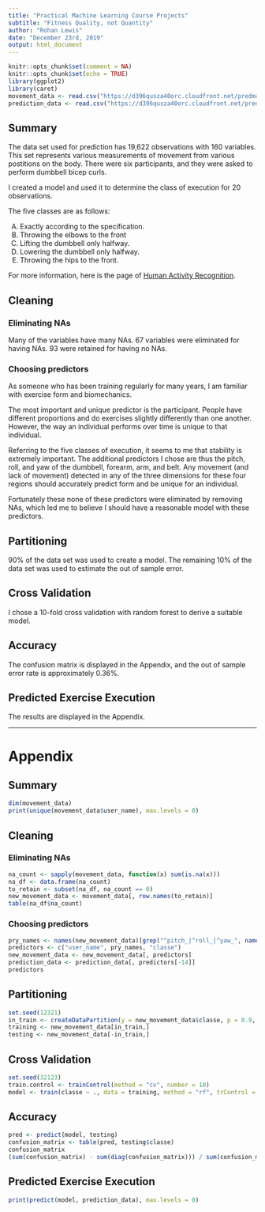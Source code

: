 ---
title: "Practical Machine Learning Course Projects"
subtitle: "Fitness Quality, not Quantity"
author: "Rohan Lewis"
date: "December 23rd, 2019"
output: html_document
---

```{r setup, include=FALSE}
knitr::opts_chunk$set(comment = NA)
knitr::opts_chunk$set(echo = TRUE)
library(ggplot2)
library(caret)
movement_data <- read.csv("https://d396qusza40orc.cloudfront.net/predmachlearn/pml-training.csv")
prediction_data <- read.csv("https://d396qusza40orc.cloudfront.net/predmachlearn/pml-testing.csv")
```

## Summary

The data set used for prediction has 19,622 observations with 160 variables.  This set represents various measurements of movement from various postitions on the body.  There were six participants, and they were asked to perform dumbbell bicep curls.

I created a model and used it to determine the class of execution for 20 observations.

The five classes are as follows:

A) Exactly according to the specification.
B) Throwing the elbows to the front
C) Lifting the dumbbell only halfway.
D) Lowering the dumbbell only halfway.
E) Throwing the hips to the front.

For more information, here is the page of [Human Activity Recognition](http://groupware.les.inf.puc-rio.br/har). 

## Cleaning

### Eliminating NAs

Many of the variables have many NAs. 67 variables were eliminated for having NAs. 93 were retained for having no NAs. 

### Choosing predictors

As someone who has been training regularly for many years, I am familiar with exercise form and biomechanics.

The most important and unique predictor is the participant.  People have different proportions and do exercises slightly differently than one another.  However, the way an individual performs over time is unique to that individual.

Referring to the five classes of execution, it seems to me that stability is extremely important.  The additional predictors I chose are thus the pitch, roll, and yaw of the dumbbell, forearm, arm, and belt.  Any movement (and lack of movement) detected in any of the three dimensions for these four regions should accurately predict form and be unique for an individual.

Fortunately these none of these predictors were eliminated by removing NAs, which led me to believe I should have a reasonable model with these predictors.

## Partitioning
90% of the data set was used to create a model.  The remaining 10% of the data set was used to estimate the out of sample error.

## Cross Validation

I chose a 10-fold cross validation with random forest to derive a suitable model.

## Accuracy

The confusion matrix is displayed in the Appendix, and the out of sample error rate is approximately 0.36%.

## Predicted Exercise Execution

The results are displayed in the Appendix.

******

# Appendix 

## Summary
```{r}
dim(movement_data)
print(unique(movement_data$user_name), max.levels = 0)
```

## Cleaning

### Eliminating NAs
```{r}
na_count <- sapply(movement_data, function(x) sum(is.na(x)))
na_df <- data.frame(na_count)
to_retain <- subset(na_df, na_count == 0)
new_movement_data <- movement_data[, row.names(to_retain)]
table(na_df$na_count)

```

### Choosing predictors
```{r}
pry_names <- names(new_movement_data)[grep("^pitch_|^roll_|^yaw_", names(new_movement_data))]
predictors <- c("user_name", pry_names, "classe")
new_movement_data <- new_movement_data[, predictors]
prediction_data <- prediction_data[, predictors[-14]]
predictors
```

## Partitioning
```{r}
set.seed(12321)
in_train <- createDataPartition(y = new_movement_data$classe, p = 0.9, list = FALSE)
training <- new_movement_data[in_train,]
testing <- new_movement_data[-in_train,]
```

## Cross Validation
```{r}
set.seed(32123)
train.control <- trainControl(method = "cv", number = 10)
model <- train(classe ~ ., data = training, method = "rf", trControl = train.control)
```

## Accuracy
```{r}
pred <- predict(model, testing)
confusion_matrix <- table(pred, testing$classe)
confusion_matrix
(sum(confusion_matrix) - sum(diag(confusion_matrix))) / sum(confusion_matrix)
```

## Predicted Exercise Execution
```{r}
print(predict(model, prediction_data), max.levels = 0)
```
